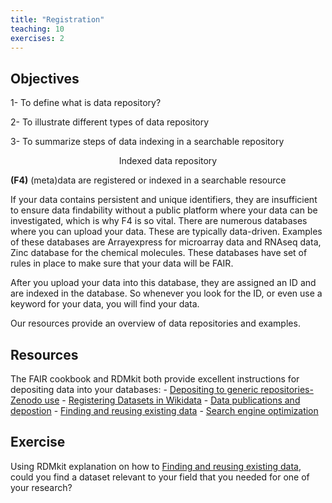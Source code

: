 ```yaml
---
title: "Registration"
teaching: 10
exercises: 2
---
```


::: callout
## Objectives
1- To define what is data repository?

2- To illustrate different types of data repository

3- To summarize steps of data indexing in a searchable repository
:::

<p style="text-align: center;">Indexed data repository</p>

**(F4)** (meta)data are registered or indexed in a searchable resource

If your data contains persistent and unique identifiers, they are insufficient to ensure data findability without a public platform where your data can be investigated, which is why F4 is so vital. There are numerous databases where you can upload your data. These are typically data-driven. Examples of these databases are Arrayexpress for microarray data and RNAseq data, Zinc database for the chemical molecules. These databases have set of rules in place to make sure that your data will be FAIR.

After you upload your data into this database, they are assigned an ID and are indexed in the database. So whenever you look for the ID, or even use a keyword for your data, you will find your data.

Our resources provide an overview of data repositories and examples.


::: callout
## Resources
The FAIR cookbook and RDMkit both provide excellent instructions for depositing data into your databases:
- [Depositing to generic repositories- Zenodo use](https://faircookbook.elixir-europe.org/content/recipes/findability/zenodo-deposition.html)
- [Registering Datasets in Wikidata](https://faircookbook.elixir-europe.org/content/recipes/findability/registeringDatasets.html)
- [Data publications and depostion](https://rdmkit.elixir-europe.org/data_publication)
- [Finding and reusing existing data](https://rdmkit.elixir-europe.org/existing_data)
- [Search engine optimization](https://faircookbook.elixir-europe.org/content/recipes/findability/seo.html)
:::

::: challenge
## Exercise
Using RDMkit explanation on how to [Finding and reusing existing data](https://rdmkit.elixir-europe.org/existing_data), could you find a dataset relevant to your field that you needed for one of your research?
:::
